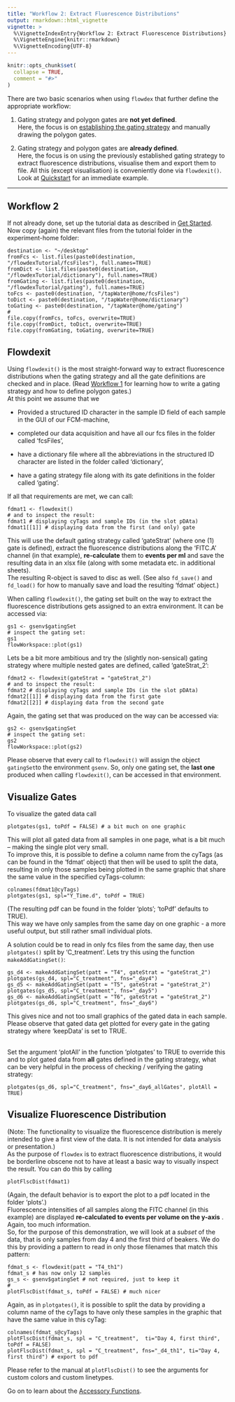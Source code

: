 ```yaml
---
title: "Workflow 2: Extract Fluorescence Distributions"
output: rmarkdown::html_vignette
vignette: >
  %\VignetteIndexEntry{Workflow 2: Extract Fluorescence Distributions}
  %\VignetteEngine{knitr::rmarkdown}
  %\VignetteEncoding{UTF-8}
---
```


```r
knitr::opts_chunk$set(
  collapse = TRUE,
  comment = "#>"
)
```

There are two basic scenarios when using `flowdex` that further define the appropriate workflow:

1.  Gating strategy and polygon gates are **not yet defined**.\
    Here, the focus is on [establishing the gating strategy](https://bpollner.github.io/flowdex/articles/workflow_1.html) and manually drawing the polygon gates.

2.  Gating strategy and polygon gates are **already defined**.\
    Here, the focus is on using the previously established gating strategy to extract fluorescence distributions, visualise them and export them to file. All this (except visualisation) is conveniently done via `flowdexit()`. Look at [Quickstart](https://bpollner.github.io/flowdex/articles/flowdex.html#quickstart) for an immediate example.

------------------------------------------------------------------------

## Workflow 2

If not already done, set up the tutorial data as described in [Get Started](https://bpollner.github.io/flowdex/articles/flowdex.html).\
Now copy (again) the relevant files from the tutorial folder in the experiment-home folder:

    destination <- "~/desktop"
    fromFcs <- list.files(paste0(destination, "/flowdexTutorial/fcsFiles"), full.names=TRUE)
    fromDict <- list.files(paste0(destination, "/flowdexTutorial/dictionary"), full.names=TRUE)
    fromGating <- list.files(paste0(destination, "/flowdexTutorial/gating"), full.names=TRUE)
    toFcs <- paste0(destination, "/tapWater@home/fcsFiles")
    toDict <- paste0(destination, "/tapWater@home/dictionary")
    toGating <- paste0(destination, "/tapWater@home/gating")
    #
    file.copy(fromFcs, toFcs, overwrite=TRUE)
    file.copy(fromDict, toDict, overwrite=TRUE)
    file.copy(fromGating, toGating, overwrite=TRUE)

## Flowdexit

Using `flowdexit()` is the most straight-forward way to extract fluorescence distributions when the gating strategy and all the gate definitions are checked and in place. (Read [Workflow 1](https://bpollner.github.io/flowdex/articles/workflow_1.html) for learning how to write a gating strategy and how to define polygon gates.)\
At this point we assume that we

-   Provided a structured ID character in the sample ID field of each sample in the GUI of our FCM-machine,

-   completed our data acquisition and have all our fcs files in the folder called 'fcsFiles',

-   have a dictionary file where all the abbreviations in the structured ID character are listed in the folder called 'dictionary',

-   have a gating strategy file along with its gate definitions in the folder called 'gating'.

If all that requirements are met, we can call:

    fdmat1 <- flowdexit()
    # and to inspect the result:
    fdmat1 # displaying cyTags and sample IDs (in the slot pDAta)
    fdmat1[[1]] # displaying data from the first (and only) gate

This will use the default gating strategy called 'gateStrat' (where one (1) gate is defined), extract the fluorescence distributions along the 'FITC.A' channel (in that example), **re-calculate** them to **events per ml** and save the resulting data in an xlsx file (along with some metadata etc. in additional sheets).\
The resulting R-object is saved to disc as well. (See also `fd_save()` and `fd_load()` for how to manually save and load the resulting 'fdmat' object.)

When calling `flowdexit()`, the gating set built on the way to extract the fluorescence distributions gets assigned to an extra environment. It can be accessed via:

    gs1 <- gsenv$gatingSet
    # inspect the gating set:
    gs1
    flowWorkspace::plot(gs1)

Lets be a bit more ambitious and try the (slightly non-sensical) gating strategy where multiple nested gates are defined, called 'gateStrat_2':

    fdmat2 <- flowdexit(gateStrat = "gateStrat_2")
    # and to inspect the result:
    fdmat2 # displaying cyTags and sample IDs (in the slot pDAta)
    fdmat2[[1]] # displaying data from the first gate
    fdmat2[[2]] # displaying data from the second gate

Again, the gating set that was produced on the way can be accessed via:

    gs2 <- gsenv$gatingSet
    # inspect the gating set:
    gs2
    flowWorkspace::plot(gs2)

Please observe that every call to `flowdexit()` will assign the object `gatingSet`to the environment `gsenv`. So, only one gating set, the **last one** produced when calling `flowdexit()`, can be accessed in that environment.

## Visualize Gates

To visualize the gated data call

    plotgates(gs1, toPdf = FALSE) # a bit much on one graphic

This will plot all gated data from all samples in one page, what is a bit much -- making the single plot very small.\
To improve this, it is possible to define a column name from the cyTags (as can be found in the 'fdmat' object) that then will be used to split the data, resulting in only those samples being plotted in the same graphic that share the same value in the specified cyTags-column:

    colnames(fdmat1@cyTags)
    plotgates(gs1, spl="Y_Time.d", toPdf = TRUE)

(The resulting pdf can be found in the folder 'plots'; 'toPdf' defaults to TRUE).\
This way we have only samples from the same day on one graphic - a more useful output, but still rather small individual plots.

A solution could be to read in only fcs files from the same day, then use `plotgates()` split by 'C_treatment'. Lets try this using the function `makeAddGatingSet()`:

    gs_d4 <- makeAddGatingSet(patt = "T4", gateStrat = "gateStrat_2")
    plotgates(gs_d4, spl="C_treatment", fns="_day4")
    gs_d5 <- makeAddGatingSet(patt = "T5", gateStrat = "gateStrat_2")
    plotgates(gs_d5, spl="C_treatment", fns="_day5")
    gs_d6 <- makeAddGatingSet(patt = "T6", gateStrat = "gateStrat_2")
    plotgates(gs_d6, spl="C_treatment", fns="_day6")

This gives nice and not too small graphics of the gated data in each sample. Please observe that gated data get plotted for every gate in the gating strategy where 'keepData' is set to TRUE.

\
Set the argument 'plotAll' in the function 'plotgates' to TRUE to override this and to plot gated data from **all** gates defined in the gating strategy, what can be very helpful in the process of checking / verifying the gating strategy:

    plotgates(gs_d6, spl="C_treatment", fns="_day6_allGates", plotAll = TRUE)

## Visualize Fluorescence Distribution

(Note: The functionality to visualize the fluorescence distribution is merely intended to give a first view of the data. It is not intended for data analysis or presentation.)\
As the purpose of `flowdex` is to extract fluorescence distributions, it would be borderline obscene not to have at least a basic way to visually inspect the result. You can do this by calling

    plotFlscDist(fdmat1)

(Again, the default behavior is to export the plot to a pdf located in the folder 'plots'.)\
Fluorescence intensities of all samples along the FITC channel (in this example) are displayed **re-calculated to events per volume on the y-axis** .\
Again, too much information.\
So, for the purpose of this demonstration, we will look at a *subset* of the data, that is only samples from day 4 and the first third of beakers. We do this by providing a pattern to read in only those filenames that match this pattern:

    fdmat_s <- flowdexit(patt = "T4_th1")
    fdmat_s # has now only 12 samples
    gs_s <- gsenv$gatingSet # not required, just to keep it
    #
    plotFlscDist(fdmat_s, toPdf = FALSE) # much nicer

Again, as in `plotgates()`, it is possible to split the data by providing a column name of the cyTags to have only these samples in the graphic that have the same value in this cyTag:

    colnames(fdmat_s@cyTags)
    plotFlscDist(fdmat_s, spl = "C_treatment",  ti="Day 4, first third",  toPdf = FALSE)
    plotFlscDist(fdmat_s, spl = "C_treatment", fns="_d4_th1", ti="Day 4, first third") # export to pdf

Please refer to the manual at `plotFlscDist()` to see the arguments for custom colors and custom linetypes.

Go on to learn about the [Accessory Functions](https://bpollner.github.io/flowdex/articles/accessory.html).
